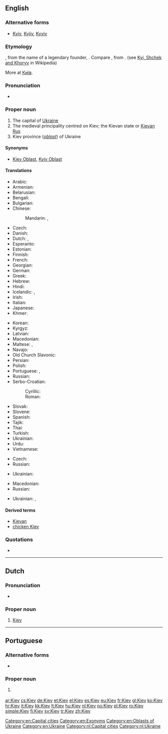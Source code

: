 ==English==

===Alternative forms===
* [[Kyiv]], [[Kyjiv]], [[Kyyiv]]

===Etymology===
{{etyl|ru|en}} {{term|Киев|tr=Kíjev|lang=ru|sc=Cyrl}}, from the name of a legendary founder, {{term|Кий||tr=Kij|lang=ru|sc=Cyrl}}.  Compare {{etyl|uk|-}} {{term|Київ||tr=Kýïv|lang=uk|sc=Cyrl}}, from {{term|Кий||tr=Kyj|lang=uk|sc=Cyrl}}. (see [[w:Kyi, Schek and Khoryv|Kyi, Shchek and Khoryv]] in Wikipedia)

More at [[Київ]].

===Pronunciation===
* {{rhymes|ɛv}}

===Proper noun===
{{wikipedia|Kiev}}
{{wikipedia|Kiev (disambiguation)}}
{{en-proper noun}}

# The capital of [[Ukraine]]
# The medieval principality centred on Kiev; the Kievan state or [[Kievan Rus]]
# Kiev province (''[[oblast]]'') of Ukraine

====Synonyms====
* {{sense|province}} [[Kiev Oblast]], [[Kyiv Oblast]]

====Translations====
{{trans-top|Ukrainian city}}
* Arabic: {{t|ar|كييف|m|tr=kiyef}}
* Armenian: {{t|hy|Կիև|tr=Kiev}}
* Belarusian: {{t|be|Кіеў|m|tr=Kíjeŭ}}
* Bengali: {{t|bn|কিয়েভ|tr=kiẏebh|sc=Beng}}
* Bulgarian: {{t|bg|Киев|m|tr=Kíev}}
* Chinese:
*: Mandarin: {{t|cmn|基輔|sc=Hani}},  {{t+|cmn|基辅|tr=Jīfǔ|sc=Hani}}
* Czech: {{t+|cs|Kyjev|m}}
* Danish: {{t|da|Kiev}}
* Dutch: {{t|nl|Kiëv}},  {{t+|nl|Kiev}}
* Esperanto: {{t|eo|Kievo}}
* Estonian: {{t+|et|Kiiev}}
* Finnish: {{t+|fi|Kiova}}
* French: {{t+|fr|Kiev|m}}
* Georgian: {{t|ka|კიევი|tr=k'ievi|sc=Geor}}
* German: {{t+|de|Kiew|n}}
* Greek: {{t+|el|Κίεβο|n|tr=Kíevo}}
* Hebrew: {{t|he|קייב|f|tr=kiyev}}
* Hindi: {{t|hi|कीव|tr=kīv}}
* Icelandic: {{t|is|Kænugarður|m}},  {{t|is|Kíev}}
* Irish: {{t|ga|Cív|f}}
* Italian: {{t|it|Kijev}}
* Japanese: {{t+|ja|キエフ|tr=Kiefu}}
* Khmer: {{t|km|គៀវ|tr=kiev|sc=Khmr}}
{{trans-mid}}
* Korean: {{t+|ko|키예프|tr=Kiyepeu|sc=Hang}}
* Kyrgyz: {{t|ky|Киев|tr=Kiyev|sc=Cyrl}}
* Latvian: {{t|lv|Kijeva|f}}
* Macedonian: {{t|mk|Киев|m|tr=Kíev}}
* Maltese: {{t|mt|Kiev}}, {{t|mt|Kjev}}
* Navajo: {{t|nv|Kííyeb}}
* Old Church Slavonic: {{t|cu|Кꙑ́ѥвъ|sc=Cyrs}}
* Persian: {{t+|fa|کیف|tr=Kiyef}}
* Polish: {{t+|pl|Kijów|m}}
* Portuguese: {{t|pt|Kiev|f}}, {{t|pt|Quieve|f}}
* Russian: {{t+|ru|Киев|m|tr=Kíjev}}
* Serbo-Croatian:
*: Cyrillic: {{t|sh|Кијев|m|sc=Cyrl}}
*: Roman: {{t|sh|Kijev|m|sc=Cyrl}}
* Slovak: {{t|sk|Kyjev|m}}
* Slovene: {{t|sl|Kijev|m}}
* Spanish: {{t+|es|Kiev|m}}
* Tajik: {{t|tg|Кыйив|tr=Kyyiv|sc=Cyrl}}
* Thai: {{t|th|เคียฟ|tr=kîaf}}
* Turkish: {{t+|tr|Kiev}}
* Ukrainian: {{t+|uk|Київ|m|tr=Kýjiv}}
* Urdu: {{t|ur|کیف|tr=kīf}}
* Vietnamese: {{t|vi|Kiev}}
{{trans-bottom}}

{{trans-top|Medieval principality}}
* Czech: {{t|cs|Kyjevská Rus|f}}
* Russian: {{t+|ru|Киевская Русь|f|tr=Kíjevskaja Rus’}}
{{trans-mid}}
* Ukrainian: {{t+|uk|Київська Русь|f|tr=Kýjivs’ka Rus’}}
{{trans-bottom}}

{{trans-top|Kiev province (oblast)}}
* Macedonian: {{t|mk|Киевска област|f|tr=Kíevska óblast}}
* Russian: {{t|ru|Киевская область|f|tr=Kíjevskaja óblast’}}
{{trans-mid}}
* Ukrainian: {{t+|uk|Київська область|f|tr=Kýjivs’ka óblast’}}, {{t|uk|Київщина|f|tr=Kýjivščyna}}
{{trans-bottom}}

====Derived terms====
* [[Kievan]]
* [[chicken Kiev]]

===Quotations===
* {{seeCites}}

[[Category:en:Capital cities]]
[[Category:en:Exonyms]]
[[Category:en:Oblasts of Ukraine]]
[[Category:en:Ukraine]]

----

==Dutch==
{{wikipedia|lang=nl}}

===Pronunciation===
* {{IPA|/ˈkijɛf/|lang=nl}}

===Proper noun===
{{nl-proper noun}}

# [[#English|Kiev]]

[[Category:nl:Capital cities]]
[[Category:nl:Ukraine]]

----

==Portuguese==

===Alternative forms===
* {{l/pt|Quieve}}

===Proper noun===
{{pt-proper noun|f}}

# {{l/en|Kiev}} {{gloss|Ukrainian city}}

[[ar:Kiev]]
[[cs:Kiev]]
[[de:Kiev]]
[[et:Kiev]]
[[el:Kiev]]
[[es:Kiev]]
[[eu:Kiev]]
[[fr:Kiev]]
[[gl:Kiev]]
[[ko:Kiev]]
[[hr:Kiev]]
[[it:Kiev]]
[[kk:Kiev]]
[[lt:Kiev]]
[[hu:Kiev]]
[[nl:Kiev]]
[[no:Kiev]]
[[pl:Kiev]]
[[ro:Kiev]]
[[simple:Kiev]]
[[fi:Kiev]]
[[sv:Kiev]]
[[tr:Kiev]]
[[zh:Kiev]]